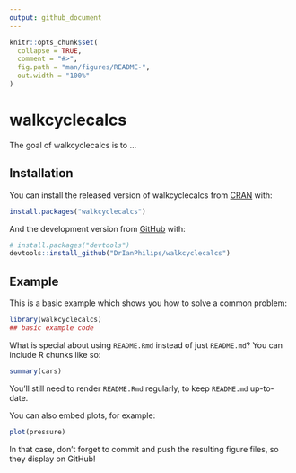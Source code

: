 ```yaml
---
output: github_document
---
```


<!-- README.md is generated from README.Rmd. Please edit that file -->

```r
knitr::opts_chunk$set(
  collapse = TRUE,
  comment = "#>",
  fig.path = "man/figures/README-",
  out.width = "100%"
)
```
# walkcyclecalcs

<!-- badges: start -->
<!-- badges: end -->

The goal of walkcyclecalcs is to ...

## Installation

You can install the released version of walkcyclecalcs from [CRAN](https://CRAN.R-project.org) with:

``` r
install.packages("walkcyclecalcs")
```

And the development version from [GitHub](https://github.com/) with:

``` r
# install.packages("devtools")
devtools::install_github("DrIanPhilips/walkcyclecalcs")
```
## Example

This is a basic example which shows you how to solve a common problem:

```r
library(walkcyclecalcs)
## basic example code
```

What is special about using `README.Rmd` instead of just `README.md`? You can include R chunks like so:

```r
summary(cars)
```

You'll still need to render `README.Rmd` regularly, to keep `README.md` up-to-date.

You can also embed plots, for example:

```r
plot(pressure)
```

In that case, don't forget to commit and push the resulting figure files, so they display on GitHub!
